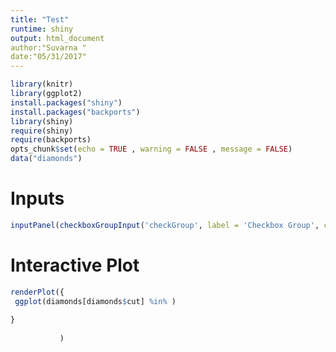---
title: "Test"
runtime: shiny
output: html_document
author:"Suvarna "
date:"05/31/2017"
---
```{r, echo=FALSE}

library(knitr)
library(ggplot2)
install.packages("shiny")
install.packages("backports")
library(shiny)
require(shiny)
require(backports)
opts_chunk$set(echo = TRUE , warning = FALSE , message = FALSE)
data("diamonds")


```


# Inputs {#Inputs}

```{r input-panel-simple}

inputPanel(checkboxGroupInput('checkGroup', label = 'Checkbox Group', choices = list("Choice 1" = 1, "Choice 2" = 2,"Choice 3" = 3), selected = 1))

```

# Interactive Plot {#InteractivePlot}

```{r}
renderPlot({
 ggplot(diamonds[diamonds$cut] %in% )
  
}
           
           )
```


